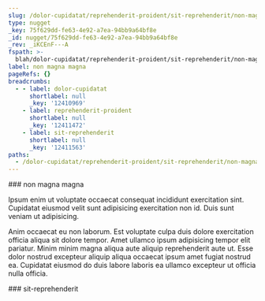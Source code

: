 ```yaml
---
slug: /dolor-cupidatat/reprehenderit-proident/sit-reprehenderit/non-magna-magna
type: nugget
_key: 75f629dd-fe63-4e92-a7ea-94bb9a64bf8e
_id: nugget/75f629dd-fe63-4e92-a7ea-94bb9a64bf8e
_rev: _iKCEnF---A
fspath: >-
  blah/dolor-cupidatat/reprehenderit-proident/sit-reprehenderit/non-magna-magna.md
label: non magna magna
pageRefs: {}
breadcrumbs:
  - - label: dolor-cupidatat
      shortlabel: null
      _key: '12410969'
    - label: reprehenderit-proident
      shortlabel: null
      _key: '12411472'
    - label: sit-reprehenderit
      shortlabel: null
      _key: '12411563'
paths:
  - /dolor-cupidatat/reprehenderit-proident/sit-reprehenderit/non-magna-magna
---
```


<NuggetArea>
<Nugget slug="/dolor-cupidatat/reprehenderit-proident/sit-reprehenderit/non-magna-magna" type="nugget" _key="75f629dd-fe63-4e92-a7ea-94bb9a64bf8e" _id="nugget/75f629dd-fe63-4e92-a7ea-94bb9a64bf8e" _rev="_iKCEnF---A" fspath="blah/dolor-cupidatat/reprehenderit-proident/sit-reprehenderit/non-magna-magna.md" label="non magna magna" paths="/dolor-cupidatat/reprehenderit-proident/sit-reprehenderit/non-magna-magna">
<NuggetBody>
### non magna magna

Ipsum enim ut voluptate occaecat consequat incididunt exercitation sint. Cupidatat eiusmod velit sunt adipisicing exercitation non id. Duis sunt veniam ut adipisicing.

Anim occaecat eu non laborum. Est voluptate culpa duis dolore exercitation officia aliqua sit dolore tempor. Amet ullamco ipsum adipisicing tempor elit pariatur. Minim minim magna aliqua aute aliquip reprehenderit aute ut. Esse dolor nostrud excepteur aliquip aliqua occaecat ipsum amet fugiat nostrud ea. Cupidatat eiusmod do duis labore laboris ea ullamco excepteur ut officia nulla officia.

</NuggetBody>
<Breadcrumbs>
<Crumbs>
<Crumb _key="12410969" label="dolor-cupidatat" /><Crumb _key="12411472" label="reprehenderit-proident" /><Crumb _key="12411563" label="sit-reprehenderit" />
</Crumbs>
</Breadcrumbs>
</Nugget>

<NuggetsInbound>
</NuggetsInbound>
<NuggetsOutbound>
</NuggetsOutbound>
</NuggetArea>
<PassagesInbound>
<Passage direction="inbound" type="passage" _key="12411563" _id="passage/12411563" _rev="_iKCEnF----" label="sit-reprehenderit" passage="sit-reprehenderit" fspath="blah/dolor-cupidatat/reprehenderit-proident/sit-reprehenderit" paths="/dolor-cupidatat/reprehenderit-proident/sit-reprehenderit" slug="/dolor-cupidatat/reprehenderit-proident/sit-reprehenderit">
<NuggetBody>
### sit-reprehenderit

</NuggetBody>
<Breadcrumbs>
<Crumbs>
<Crumb _key="12410969" label="dolor-cupidatat" /><Crumb _key="12411472" label="reprehenderit-proident" />
</Crumbs>
</Breadcrumbs>
</Passage>

</PassagesInbound>
<PassagesOutbound>
</PassagesOutbound>